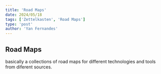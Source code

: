 ```yaml
---
title: 'Road Maps'
date: 2024/05/18
tags: ['Zettelkasten', 'Road Maps']
type: 'post'
author: 'Yan Fernandes'
---
```


## Road Maps

basically a collections of road maps for different technologies and tools from diferent sources.
